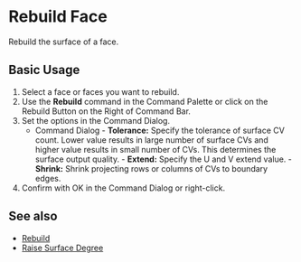 
# Rebuild Face

<Reference shortcut="" command="Rebuild" button="Right of Command Bar" buttonIcon="button-rebuild"/>

Rebuild the surface of a face.

## Basic Usage

1. Select a face or faces you want to rebuild.
2. Use the **Rebuild** command in the Command Palette or click on the Rebuild Button <ButtonIcon type="button-rebuild"/> on the Right of Command Bar.
3. Set the options in the Command Dialog.
    - <Kst>Command Dialog</Kst>
          - **Tolerance:** Specify the tolerance of surface CV count. Lower value results in large number of surface CVs and higher value results in small number of CVs. This determines the surface output quality.
          - **Extend:** Specify the U and V extend value.
          - **Shrink:** Shrink projecting rows or columns of CVs to boundary edges.
5. Confirm with OK in the Command Dialog or right-click.

<VideoPlayer fileName="rebuild-face"/>

## See also
- [Rebuild](rebuild)
- [Raise Surface Degree](raise-surface-degree)